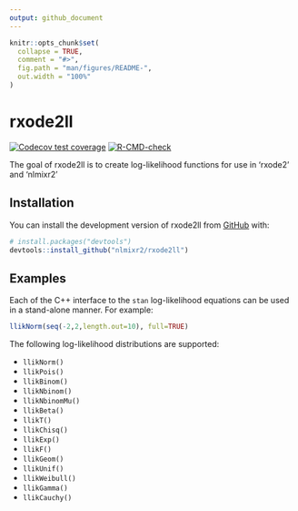 ```yaml
---
output: github_document
---
```


<!-- README.md is generated from README.Rmd. Please edit that file -->

```r
knitr::opts_chunk$set(
  collapse = TRUE,
  comment = "#>",
  fig.path = "man/figures/README-",
  out.width = "100%"
)
```

# rxode2ll

<!-- badges: start -->
[![Codecov test coverage](https://codecov.io/gh/nlmixr2/rxode2ll/branch/main/graph/badge.svg)](https://app.codecov.io/gh/nlmixr2/rxode2ll?branch=main)
[![R-CMD-check](https://github.com/nlmixr2/rxode2ll/actions/workflows/R-CMD-check.yaml/badge.svg)](https://github.com/nlmixr2/rxode2ll/actions/workflows/R-CMD-check.yaml)
<!-- badges: end -->

The goal of rxode2ll is to create log-likelihood functions for use in 'rxode2' and 'nlmixr2'

## Installation

You can install the development version of rxode2ll from [GitHub](https://github.com/) with:

``` r
# install.packages("devtools")
devtools::install_github("nlmixr2/rxode2ll")
```

## Examples 

Each of the C++ interface to the `stan` log-likelihood equations can
be used in a stand-alone manner.  For example:

```r
llikNorm(seq(-2,2,length.out=10), full=TRUE)
```

The following log-likelihood distributions are supported:

- `llikNorm()`
- `llikPois()`
- `llikBinom()`
- `llikNbinom()`
- `llikNbinomMu()`
- `llikBeta()`
- `llikT()`
- `llikChisq()`
- `llikExp()`
- `llikF()`
- `llikGeom()`
- `llikUnif()`
- `llikWeibull()`
- `llikGamma()`
- `llikCauchy()`

